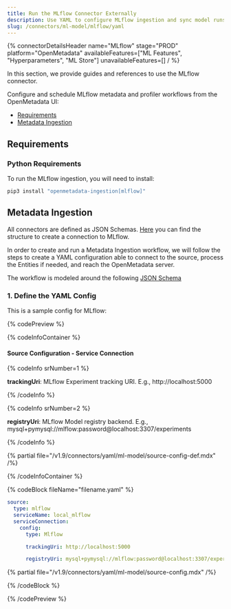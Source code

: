```yaml
---
title: Run the MLflow Connector Externally
description: Use YAML to configure MLflow ingestion and sync model runs, metrics, tags, and parameters.
slug: /connectors/ml-model/mlflow/yaml
---
```









{% connectorDetailsHeader
name="MLflow"
stage="PROD"
platform="OpenMetadata"
availableFeatures=["ML Features", "Hyperparameters", "ML Store"]
unavailableFeatures=[]
/ %}

In this section, we provide guides and references to use the MLflow connector.

Configure and schedule MLflow metadata and profiler workflows from the OpenMetadata UI:

- [Requirements](#requirements)
- [Metadata Ingestion](#metadata-ingestion)

<ExternalIngestionDeployment />

## Requirements

### Python Requirements

<PythonRequirements />

To run the MLflow ingestion, you will need to install:

```bash
pip3 install "openmetadata-ingestion[mlflow]"
```

## Metadata Ingestion

All connectors are defined as JSON Schemas.
[Here](https://github.com/open-metadata/OpenMetadata/blob/main/openmetadata-spec/src/main/resources/json/schema/entity/services/connections/mlmodel/mlflowConnection.json)
you can find the structure to create a connection to MLflow.

In order to create and run a Metadata Ingestion workflow, we will follow
the steps to create a YAML configuration able to connect to the source,
process the Entities if needed, and reach the OpenMetadata server.

The workflow is modeled around the following
[JSON Schema](https://github.com/open-metadata/OpenMetadata/blob/main/openmetadata-spec/src/main/resources/json/schema/metadataIngestion/mlmodelServiceMetadataPipeline.json)

### 1. Define the YAML Config

This is a sample config for MLflow:

{% codePreview %}

{% codeInfoContainer %}

#### Source Configuration - Service Connection

{% codeInfo srNumber=1 %}

**trackingUri**: MLflow Experiment tracking URI. E.g., http://localhost:5000


{% /codeInfo %}

{% codeInfo srNumber=2 %}

**registryUri**: MLflow Model registry backend. E.g., mysql+pymysql://mlflow:password@localhost:3307/experiments

{% /codeInfo %}

{% partial file="/v1.9/connectors/yaml/ml-model/source-config-def.mdx" /%}

<IngestionSinkDef />

<WorkflowConfigDef />

{% /codeInfoContainer %}

{% codeBlock fileName="filename.yaml" %}


```yaml {% isCodeBlock=true %}
source:
  type: mlflow
  serviceName: local_mlflow
  serviceConnection:
    config:
      type: Mlflow
```
```yaml {% srNumber=1 %}
      trackingUri: http://localhost:5000
```
```yaml {% srNumber=2 %}
      registryUri: mysql+pymysql://mlflow:password@localhost:3307/experiments
```

{% partial file="/v1.9/connectors/yaml/ml-model/source-config.mdx" /%}

<IngestionSink />

<WorkflowConfig />

{% /codeBlock %}

{% /codePreview %}

<IngestionCli />
